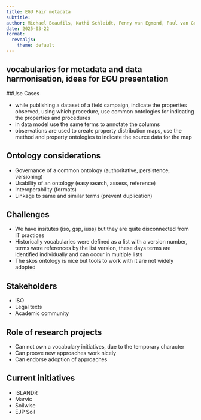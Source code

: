 ```yaml
---
title: EGU Fair metadata
subtitle: 
author: Michael Beaufils, Kathi Schleidt, Fenny van Egmond, Paul van Genuchten
date: 2025-03-22
format:
  revealjs: 
    theme: default
---
```


## vocabularies for metadata and data harmonisation, ideas for EGU presentation
 
##Use Cases

- while publishing a dataset of a field campaign, indicate the properties observed, using which procedure, use common ontologies for indicating the properties and procedures
- in data model use the same terms to annotate the columns
- observations are used to create property distribution maps, use the method and property ontologies to indicate the source data for the map
 
## Ontology considerations
- Governance of a common ontology (authoritative, persistence, versioning)
- Usability of an ontology (easy search, assess, reference)
- Interoperability (formats)
- Linkage to same and similar terms (prevent duplication)
 
## Challenges
- We have insitutes (iso, gsp, iuss) but they are quite disconnected from IT practices
- Historically vocabularies were defined as a list with a version number, terms were references by the list version, these days terms are identified individually and can occur in multiple lists
- The skos ontology is nice but tools to work with it are not widely adopted

## Stakeholders

- ISO
- Legal texts
- Academic community

## Role of research projects
- Can not own a vocabulary initiatives, due to the temporary character
- Can proove new approaches work nicely
- Can endorse adoption of approaches

## Current initiatives
- ISLANDR
- Marvic
- Soilwise
- EJP Soil

